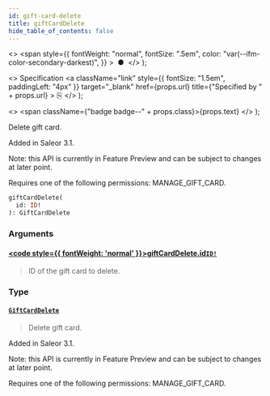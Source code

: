 ```yaml
---
id: gift-card-delete
title: giftCardDelete
hide_table_of_contents: false
---
```


  <>
    <span
      style={{
        fontWeight: "normal",
        fontSize: ".5em",
        color: "var(--ifm-color-secondary-darkest)",
      }}
    >
      &nbsp;●&nbsp;
    </span>
  </>
);

  <>
    Specification
    <a
      className="link"
      style={{ fontSize: "1.5em", paddingLeft: "4px" }}
      target="\_blank"
      href={props.url}
      title={"Specified by " + props.url}
    >
      ⎘
    </a>
  </>
);

  <>
    <span className={"badge badge--" + props.class}>{props.text}</span>
  </>
);

Delete gift card.

Added in Saleor 3.1.

Note: this API is currently in Feature Preview and can be subject to changes at later point.

Requires one of the following permissions: MANAGE_GIFT_CARD.

```graphql
giftCardDelete(
  id: ID!
): GiftCardDelete
```

### Arguments

#### [<code style={{ fontWeight: 'normal' }}>giftCardDelete.<b>id</b></code>](#)<Bullet />[`ID!`](../../../api-reference/miscellaneous/scalars/id) <Badge class="secondary" text="non-null"/> <Badge class="secondary" text="scalar"/> <Badge class="secondary" text="miscellaneous"/>

> ID of the gift card to delete.

### Type

#### [`GiftCardDelete`](../../../api-reference/gift-cards/objects/gift-card-delete) <Badge class="secondary" text="object"/> <Badge class="secondary" text="gift-cards"/>

> Delete gift card.

Added in Saleor 3.1.

Note: this API is currently in Feature Preview and can be subject to changes at later point.

Requires one of the following permissions: MANAGE_GIFT_CARD.

>
